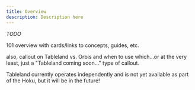 ```yaml
---
title: Overview
description: Description here
---
```



_TODO_

101 overview with cards/links to concepts, guides, etc.

also, callout on Tableland vs. Orbis and when to use which...or at the very least, just a "Tableland coming soon..." type of callout.

<Callout type="warning">
  Tableland currently operates independently and is not yet available as part of
  the Hoku, but it will be in the future!
</Callout>

<Cards>
  <Card title="TODO" href="/" />
  <Card title="TODO" href="/" />
  <Card title="TODO" href="/" />
  <Card title="TODO" href="/" />
</Cards>
